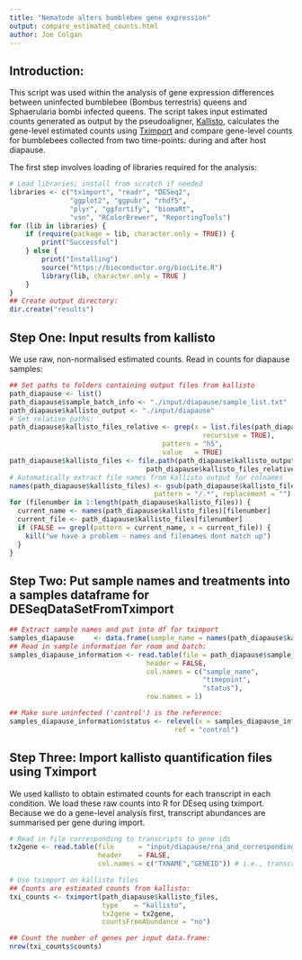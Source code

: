```yaml
---
title: "Nematode alters bumblebee gene expression"
output: compare_estimated_counts.html
author: Joe Colgan 
---
```


## Introduction:  
This script was used within the analysis of gene expression differences between uninfected bumblebee (Bombus terrestris) queens and Sphaerularia bombi infected queens. The script takes input estimated counts generated as output by the pseudoaligner, [Kallisto](https://pachterlab.github.io/kallisto/), calculates the gene-level estimated counts using [Tximport](http://bioconductor.org/packages/release/bioc/html/tximport.html) and compare gene-level counts for bumblebees collected from two time-points: during and after host diapause. 

The first step involves loading of libraries required for the analysis:
```r
# Load libraries; install from scratch if needed
libraries <- c("tximport", "readr", "DESeq2",
               "ggplot2", "ggpubr", "rhdf5",
               "plyr", "ggfortify", "biomaRt",
               "vsn", "RColorBrewer", "ReportingTools")
for (lib in libraries) {
    if (require(package = lib, character.only = TRUE)) {
        print("Successful")
    } else {
        print("Installing")
        source("https://bioconductor.org/biocLite.R")
        library(lib, character.only = TRUE )
    }
}
## Create output directory:
dir.create("results")
```
## Step One: Input results from kallisto
We use raw, non-normalised estimated counts.
Read in counts for diapause samples:

```r
## Set paths to folders containing output files from kallisto
path_diapause <- list()
path_diapause$sample_batch_info <- "./input/diapause/sample_list.txt"
path_diapause$kallisto_output <- "./input/diapause"
# Set relative paths:
path_diapause$kallisto_files_relative <- grep(x = list.files(path_diapause$kallisto_output,
                                                recursive = TRUE),
                                      pattern = "h5",
                                      value   = TRUE)
path_diapause$kallisto_files <- file.path(path_diapause$kallisto_output,
                                  path_diapause$kallisto_files_relative)
# Automatically extract file names from kallisto output for colnames
names(path_diapause$kallisto_files) <- gsub(path_diapause$kallisto_files_relative,
                                    pattern = "/.*", replacement = "")
for (filenumber in 1:length(path_diapause$kallisto_files)) {
  current_name <- names(path_diapause$kallisto_files)[filenumber]
  current_file <- path_diapause$kallisto_files[filenumber]
  if (FALSE == grepl(pattern = current_name, x = current_file)) {
    kill("we have a problem - names and filenames dont match up")
  }
}
```

## Step Two: Put sample names and treatments into a samples dataframe for DESeqDataSetFromTximport

```r
## Extract sample names and put into df for tximport
samples_diapause     <- data.frame(sample_name = names(path_diapause$kallisto_files))
## Read in sample information for room and batch:
samples_diapause_information <- read.table(file = path_diapause$sample_batch_info,
                                  header = FALSE,
                                  col.names = c("sample_name",
                                                "timepoint",
                                                "status"),
                                  row.names = 1)

## Make sure uninfected ('control') is the reference:
samples_diapause_information$status <- relevel(x = samples_diapause_information$status,
                                         ref = "control")
```

## Step Three: Import kallisto quantification files using Tximport

We used kallisto to obtain estimated counts for each transcript in each condition. 
We load these raw counts into R for DEseq using tximport. 
Because we do a gene-level analysis first, transcript abundances are summarised per gene during import.

```r
# Read in file corresponding to transcripts to gene ids
tx2gene <- read.table(file      = "input/diapause/rna_and_corresponding_gene_ids.txt", 
                      header    = FALSE, 
                      col.names = c("TXNAME","GENEID")) # i.e., transcript name, gene name

# Use tximport on kallisto files
## Counts are estimated counts from kallisto:
txi_counts <- tximport(path_diapause$kallisto_files,
                       type    = "kallisto",
                       tx2gene = tx2gene,
                       countsFromAbundance = "no")

## Count the number of genes per input data.frame:
nrow(txi_counts$counts)
```
